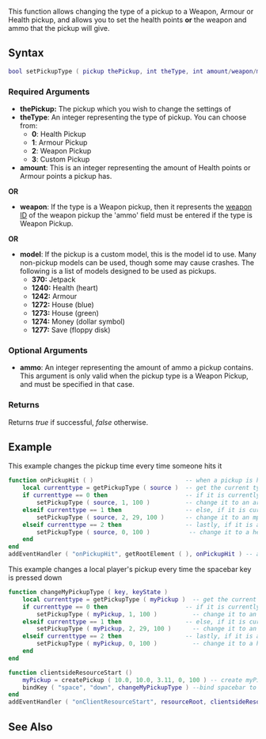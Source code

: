 
{{Server client function}}
This function allows changing the type of a pickup to a Weapon, Armour or Health pickup, and allows you to set the health points '''or''' the weapon and ammo that the pickup will give.

==Syntax== 
<syntaxhighlight lang="lua">
bool setPickupType ( pickup thePickup, int theType, int amount/weapon/model, [ int ammo ] )          
</syntaxhighlight> 

===Required Arguments=== 
*'''thePickup:''' The pickup which you wish to change the settings of
* '''theType''': An integer representing the type of pickup. You can choose from:
** '''0''': Health Pickup
** '''1''': Armour Pickup
** '''2''': Weapon Pickup
** '''3''': Custom Pickup
* '''amount''': This is an integer representing the amount of Health points or Armour points a pickup has.
'''OR'''
* '''weapon''': If the type is a Weapon pickup, then it represents the [[/Weapon.md|weapon ID]] of the weapon pickup the 'ammo' field must be entered if the type is Weapon Pickup.
'''OR'''
* '''model''': If the pickup is a custom model, this is the model id to use. Many non-pickup models can be used, though some may cause crashes. The following is a list of models designed to be used as pickups.
** '''370:''' Jetpack
** '''1240:''' Health (heart)
** '''1242:''' Armour
** '''1272:''' House (blue)
** '''1273:''' House (green)
** '''1274:''' Money (dollar symbol)
** '''1277:''' Save (floppy disk)

===Optional Arguments=== 
{{OptionalArg}} 
*'''ammo''': An integer representing the amount of ammo a pickup contains. This argument is only valid when the pickup type is a Weapon Pickup, and must be specified in that case.

===Returns===
Returns ''true'' if successful, ''false'' otherwise.

==Example== 
This example changes the pickup time every time someone hits it

<section name="Server" class="server" show="true">
<syntaxhighlight lang="lua">
function onPickupHit ( )                          -- when a pickup is hit
    local currenttype = getPickupType ( source )  -- get the current type of the pickup and store it in 'currenttype'
    if currenttype == 0 then                      -- if it is currently a health pickup
        setPickupType ( source, 1, 100 )          -- change it to an armour pickup with 100 hp
    elseif currenttype == 1 then                  -- else, if it is currently an armour pickup
        setPickupType ( source, 2, 29, 100 )      -- change it to an mp5 weapon pickup with 100 ammo
    elseif currenttype == 2 then                  -- lastly, if it is already a weapon
        setPickupType ( source, 0, 100 )           -- change it to a health pickup
    end
end
addEventHandler ( "onPickupHit", getRootElement ( ), onPickupHit ) -- add an event handler for onPickupHit
</syntaxhighlight>
</section>

This example changes a local player's pickup every time the spacebar key is pressed down
<section name="Client" class="client" show="true">
<syntaxhighlight lang="lua">function changeMyPickupType ( key, keyState )
    local currenttype = getPickupType ( myPickup )  -- get the current type of the pickup and store it in 'currenttype'
    if currenttype == 0 then                      -- if it is currently a health pickup
        setPickupType ( myPickup, 1, 100 )          -- change it to an armour pickup with 100 hp
    elseif currenttype == 1 then                  -- else, if it is currently an armour pickup
        setPickupType ( myPickup, 2, 29, 100 )      -- change it to an mp5 weapon pickup with 100 ammo
    elseif currenttype == 2 then                  -- lastly, if it is already a weapon
        setPickupType ( myPickup, 0, 100 )          -- change it to a health pickup
    end
end

function clientsideResourceStart ()
	myPickup = createPickup ( 10.0, 10.0, 3.11, 0, 100 ) -- create myPickup at resource start
	bindKey ( "space", "down", changeMyPickupType ) --bind spacebar to changeMyPickupType function
end
addEventHandler ( "onClientResourceStart", resourceRoot, clientsideResourceStart )</syntaxhighlight>
</section>

==See Also==
{{Pickup functions}}